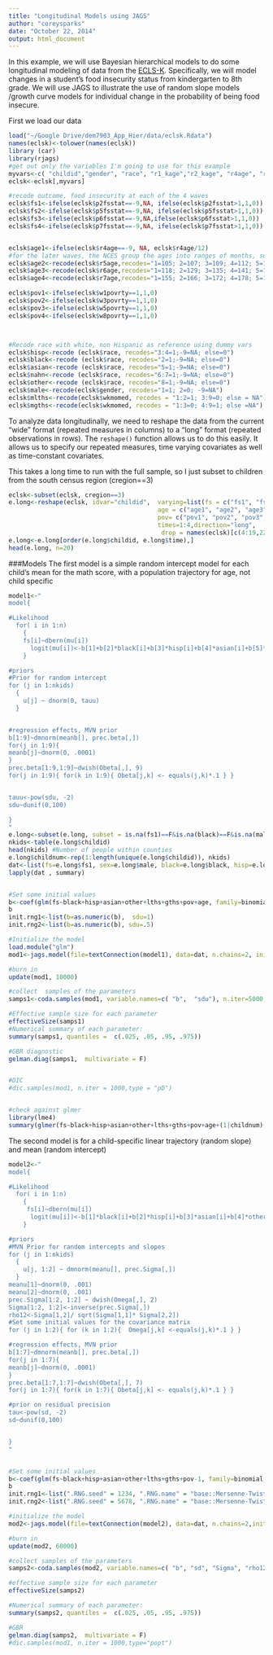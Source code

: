 ```yaml
---
title: "Longitudinal Models using JAGS"
author: "coreysparks"
date: "October 22, 2014"
output: html_document
---
```


In this example, we will use Bayesian hierarchical models to do some longitudinal modeling of data from the [ECLS-K ](http://nces.ed.gov/ecls/kinderdatainformation.asp). Specifically, we will model changes in a student's food insecurity status from kindergarten to 8th grade. We will use JAGS to illustrate the use of random slope models /growth curve models for individual change in the probability of being food insecure.

First we load our data
```r
load("~/Google Drive/dem7903_App_Hier/data/eclsk.Rdata")
names(eclsk)<-tolower(names(eclsk))
library (car)
library(rjags)
#get out only the variables I'm going to use for this example
myvars<-c( "childid","gender", "race", "r1_kage","r2_kage", "r4age", "r5age", "r6age", "r7age","c1r4mtsc", "c4r4mtsc", "c5r4mtsc", "c6r4mtsc", "c7r4mtsc", "w1povrty","w1povrty","w3povrty", "w5povrty", "w8povrty","wkmomed", "s2_id", "p2fsstat","p5fsstat","p6fsstat","p7fsstat", "cregion")
eclsk<-eclsk[,myvars]

#recode outcome, food insecurity at each of the 4 waves
eclsk$fs1<-ifelse(eclsk$p2fsstat==-9,NA, ifelse(eclsk$p2fsstat>1,1,0))
eclsk$fs2<-ifelse(eclsk$p5fsstat==-9,NA, ifelse(eclsk$p5fsstat>1,1,0))
eclsk$fs3<-ifelse(eclsk$p6fsstat==-9,NA,ifelse(eclsk$p6fsstat>1,1,0))
eclsk$fs4<-ifelse(eclsk$p7fsstat==-9,NA, ifelse(eclsk$p7fsstat>1,1,0))


eclsk$age1<-ifelse(eclsk$r4age==-9, NA, eclsk$r4age/12)
#for the later waves, the NCES group the ages into ranges of months, so 1= <105 months, 2=105 to 108 months. So, I fix the age at the midpoint of the interval they give, and make it into years by dividing by 12
eclsk$age2<-recode(eclsk$r5age,recodes="1=105; 2=107; 3=109; 4=112; 5=115; 6=117; -9=NA")/12
eclsk$age3<-recode(eclsk$r6age,recodes="1=118; 2=129; 3=135; 4=141; 5=155; -9=NA")/12
eclsk$age4<-recode(eclsk$r7age,recodes="1=155; 2=166; 3=172; 4=178; 5=192; -9=NA")/12

eclsk$pov1<-ifelse(eclsk$w1povrty==1,1,0)
eclsk$pov2<-ifelse(eclsk$w3povrty==1,1,0)
eclsk$pov3<-ifelse(eclsk$w5povrty==1,1,0)
eclsk$pov4<-ifelse(eclsk$w8povrty==1,1,0)



#Recode race with white, non Hispanic as reference using dummy vars
eclsk$hisp<-recode (eclsk$race, recodes="3:4=1;-9=NA; else=0")
eclsk$black<-recode (eclsk$race, recodes="2=1;-9=NA; else=0")
eclsk$asian<-recode (eclsk$race, recodes="5=1;-9=NA; else=0")
eclsk$nahn<-recode (eclsk$race, recodes="6:7=1;-9=NA; else=0")
eclsk$other<-recode (eclsk$race, recodes="8=1;-9=NA; else=0")
eclsk$male<-recode(eclsk$gender, recodes="1=1; 2=0; -9=NA")
eclsk$mlths<-recode(eclsk$wkmomed, recodes = "1:2=1; 3:9=0; else = NA")
eclsk$mgths<-recode(eclsk$wkmomed, recodes = "1:3=0; 4:9=1; else =NA") 

```

To analyze data longitudinally, we need to reshape the data from the current "wide" format (repeated measures in columns) to a "long" format (repeated observations in rows). The `reshape()` function allows us to do this easily. It allows us to specify our repeated measures, time varying covariates as well as time-constant covariates.

This takes a long time to run with the full sample, so I just subset to children from the south census region (cregion==3)
```r
eclsk<-subset(eclsk, cregion==3)
e.long<-reshape(eclsk, idvar="childid",  varying=list(fs = c("fs1", "fs2", "fs3", "fs4"),
                                         age = c("age1", "age2", "age3", "age4"),
                                         pov= c("pov1", "pov2", "pov3", "pov4")),
                                         times=1:4,direction="long",  
                                          drop = names(eclsk)[c(4:19,22:25) ])
e.long<-e.long[order(e.long$childid, e.long$time),]
head(e.long, n=20)

```

###Models
The first model is a simple random intercept model for each child's mean for the math score, with a population trajectory for age, not child specific

```r
model1<-"
model{

#Likelihood
  for( i in 1:n)
    {
    fs[i]~dbern(mu[i])
      logit(mu[i])<-b[1]+b[2]*black[i]+b[3]*hisp[i]+b[4]*asian[i]+b[5]*other[i]+b[6]*lths[i]+b[7]*gths[i]+b[8]*pov[i]+b[9]*age[i]+u[childnum[i]]
    }

#priors
#Prior for random intercept
for (j in 1:nkids)
  {
    u[j] ~ dnorm(0, tauu)
  }


#regression effects, MVN prior
b[1:9]~dmnorm(meanb[], prec.beta[,])
for(j in 1:9){
meanb[j]~dnorm(0, .0001)
}
prec.beta[1:9,1:9]~dwish(Obeta[,], 9)
for(j in 1:9){ for(k in 1:9){ Obeta[j,k] <- equals(j,k)*.1 } }


tauu<-pow(sdu, -2)
sdu~dunif(0,100)

}
"
e.long<-subset(e.long, subset = is.na(fs1)==F&is.na(black)==F&is.na(male)==F&is.na(pov1)==F&is.na(mlths)==F&is.na(age1)==F)
nkids<-table(e.long$childid)
head(nkids) #Number of people within counties
e.long$childnum<-rep(1:length(unique(e.long$childid)), nkids)
dat<-list(fs=e.long$fs1, sex=e.long$male, black=e.long$black, hisp=e.long$hisp, other=e.long$other, asian=e.long$asian,pov=e.long$pov1,lths=e.long$mlths,gths=e.long$mgths,age=e.long$age1, childnum=e.long$childnum,n=length(e.long$fs1), nkids=length(unique(e.long$childid)))
lapply(dat , summary)


#Set some initial values
b<-coef(glm(fs~black+hisp+asian+other+lths+gths+pov+age, family=binomial, data=dat))
b
init.rng1<-list(b=as.numeric(b),  sdu=1)
init.rng2<-list(b=as.numeric(b), sdu=.5)

#Initialize the model
load.module("glm")
mod1<-jags.model(file=textConnection(model1), data=dat, n.chains=2, inits = list(init.rng1, init.rng2) )

#burn in 
update(mod1, 10000)

#collect  samples of the parameters
samps1<-coda.samples(mod1, variable.names=c( "b",  "sdu"), n.iter=5000, n.thin=20)

#Effective sample size for each parameter
effectiveSize(samps1)
#Numerical summary of each parameter:
summary(samps1, quantiles =  c(.025, .05, .95, .975))

#GBR diagnostic
gelman.diag(samps1,  multivariate = F)


#DIC
#dic.samples(mod1, n.iter = 1000,type = "pD")


#check against glmer
library(lme4)
summary(glmer(fs~black+hisp+asian+other+lths+gths+pov+age+(1|childnum), family=binomial, data=dat))
```


The second model is for a child-specific linear trajectory (random slope) and mean (random intercept)
```r

model2<-"
model{

#Likelihood
  for( i in 1:n)
    {
     fs[i]~dbern(mu[i])
      logit(mu[i])<-b[1]*black[i]+b[2]*hisp[i]+b[3]*asian[i]+b[4]*other[i]+b[5]*lths[i]+b[6]*gths[i]+b[7]*pov[i]+u[childnum[i],1]*age[i]+u[childnum[i],2]
    }

#priors
#MVN Prior for random intercepts and slopes
for (j in 1:nkids)
  {
    u[j, 1:2] ~ dmnorm(meanu[], prec.Sigma[,])
  }
meanu[1]~dnorm(0, .001)
meanu[2]~dnorm(0, .001)
prec.Sigma[1:2, 1:2] ~ dwish(Omega[,], 2)  
Sigma[1:2, 1:2]<-inverse(prec.Sigma[,]) 
rho12<-Sigma[1,2]/ sqrt(Sigma[1,1]* Sigma[2,2])
#Set some initial values for the covariance matrix
for (j in 1:2){ for (k in 1:2){  Omega[j,k] <-equals(j,k)*.1 } }

#regression effects, MVN prior
b[1:7]~dmnorm(meanb[], prec.beta[,])
for(j in 1:7){
meanb[j]~dnorm(0, .0001)
}
prec.beta[1:7,1:7]~dwish(Obeta[,], 7)
for(j in 1:7){ for(k in 1:7){ Obeta[j,k] <- equals(j,k)*.1 } }

#prior on residual precision
tau<-pow(sd, -2)
sd~dunif(0,100)


}
"


#Set some initial values
b<-coef(glm(fs~black+hisp+asian+other+lths+gths+pov-1, family=binomial, data=dat))
b
init.rng1<-list(".RNG.seed" = 1234, ".RNG.name" = "base::Mersenne-Twister",b=as.numeric(b), sd=.1)
init.rng2<-list(".RNG.seed" = 5678, ".RNG.name" = "base::Mersenne-Twister",b=as.numeric(b), sd=.5)

#initialize the model
mod2<-jags.model(file=textConnection(model2), data=dat, n.chains=2,inits =list(init.rng1, init.rng2) )

#burn in 
update(mod2, 60000)

#collect samples of the parameters
samps2<-coda.samples(mod2, variable.names=c( "b", "sd", "Sigma", "rho12"), n.iter=5000, n.thin=20)

#effective sample size for each parameter
effectiveSize(samps2)

#Numerical summary of each parameter:
summary(samps2, quantiles =  c(.025, .05, .95, .975))

#GBR 
gelman.diag(samps2,  multivariate = F)
#dic.samples(mod1, n.iter = 1000,type="popt")

 ```



